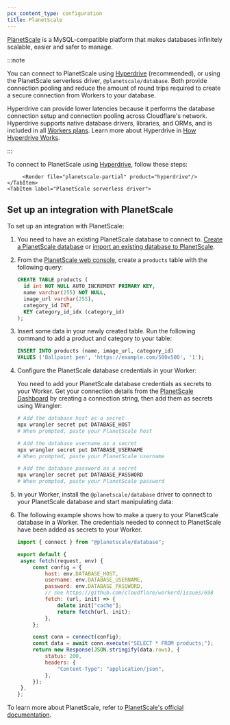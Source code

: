 ```yaml
---
pcx_content_type: configuration
title: PlanetScale
---
```



[PlanetScale](https://planetscale.com/) is a MySQL-compatible platform that makes databases infinitely scalable, easier and safer to manage.

:::note

You can connect to PlanetScale using [Hyperdrive](/hyperdrive) (recommended), or using the PlanetScale serverless driver, `@planetscale/database`. Both provide connection pooling and reduce the amount of round trips required to create a secure connection from Workers to your database.

Hyperdrive can provide lower latencies because it performs the database connection setup and connection pooling across Cloudflare's network. Hyperdrive supports native database drivers, libraries, and ORMs, and is included in all [Workers plans](/hyperdrive/platform/pricing/). Learn more about Hyperdrive in [How Hyperdrive Works](/hyperdrive/configuration/how-hyperdrive-works/).

:::

<Tabs>
	<TabItem label="Hyperdrive (recommended)">

To connect to PlanetScale using [Hyperdrive](/hyperdrive), follow these steps:

         <Render file="planetscale-partial" product="hyperdrive"/>
    </TabItem>
    <TabItem label="PlanetScale serverless driver">

## Set up an integration with PlanetScale

To set up an integration with PlanetScale:

1. You need to have an existing PlanetScale database to connect to. [Create a PlanetScale database](https://planetscale.com/docs/tutorials/planetscale-quick-start-guide#create-a-database) or [import an existing database to PlanetScale](https://planetscale.com/docs/imports/database-imports#overview).

2. From the [PlanetScale web console](https://planetscale.com/docs/concepts/web-console#get-started), create a `products` table with the following query:

   ```sql
   CREATE TABLE products (
     id int NOT NULL AUTO_INCREMENT PRIMARY KEY,
     name varchar(255) NOT NULL,
     image_url varchar(255),
     category_id INT,
     KEY category_id_idx (category_id)
   );
   ```

3. Insert some data in your newly created table. Run the following command to add a product and category to your table:

   ```sql
   INSERT INTO products (name, image_url, category_id)
   VALUES ('Ballpoint pen', 'https://example.com/500x500', '1');
   ```

4. Configure the PlanetScale database credentials in your Worker:

   You need to add your PlanetScale database credentials as secrets to your Worker. Get your connection details from the [PlanetScale Dashboard](https://app.planetscale.com) by creating a connection string, then add them as secrets using Wrangler:

   ```sh
   # Add the database host as a secret
   npx wrangler secret put DATABASE_HOST
   # When prompted, paste your PlanetScale host

   # Add the database username as a secret
   npx wrangler secret put DATABASE_USERNAME
   # When prompted, paste your PlanetScale username

   # Add the database password as a secret
   npx wrangler secret put DATABASE_PASSWORD
   # When prompted, paste your PlanetScale password
   ```

5. In your Worker, install the `@planetscale/database` driver to connect to your PlanetScale database and start manipulating data:

   <PackageManagers pkg="@planetscale/database" />

6. The following example shows how to make a query to your PlanetScale database in a Worker. The credentials needed to connect to PlanetScale have been added as secrets to your Worker.

   ```js
   import { connect } from "@planetscale/database";

   export default {
   	async fetch(request, env) {
   		const config = {
   			host: env.DATABASE_HOST,
   			username: env.DATABASE_USERNAME,
   			password: env.DATABASE_PASSWORD,
   			// see https://github.com/cloudflare/workerd/issues/698
   			fetch: (url, init) => {
   				delete init["cache"];
   				return fetch(url, init);
   			},
   		};

   		const conn = connect(config);
   		const data = await conn.execute("SELECT * FROM products;");
   		return new Response(JSON.stringify(data.rows), {
   			status: 200,
   			headers: {
   				"Content-Type": "application/json",
   			},
   		});
   	},
   };
   ```

To learn more about PlanetScale, refer to [PlanetScale's official documentation](https://docs.planetscale.com/).

</TabItem>
</Tabs>
